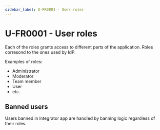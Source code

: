```yaml
---
sidebar_label: U-FR0001 - User roles
---
```


# U-FR0001 - User roles

Each of the roles grants access to different parts of the application. Roles corresond to the ones used by IdP.

Examples of roles:
- Administrator
- Moderator
- Team member
- User
- etc.

## Banned users
Users banned in Integrator app are handled by banning logic regardless of their roles.